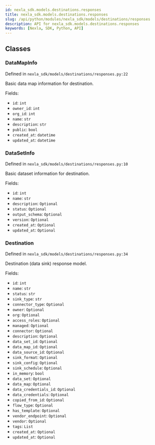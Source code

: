 ```yaml
---
id: nexla_sdk.models.destinations.responses
title: nexla_sdk.models.destinations.responses
slug: /api/python/modules/nexla_sdk/models/destinations/responses
description: API for nexla_sdk.models.destinations.responses
keywords: [Nexla, SDK, Python, API]
---
```


## Classes

### DataMapInfo

Defined in `nexla_sdk/models/destinations/responses.py:22`

Basic data map information for destination.

Fields:

- `id`: `int`
- `owner_id`: `int`
- `org_id`: `int`
- `name`: `str`
- `description`: `str`
- `public`: `bool`
- `created_at`: `datetime`
- `updated_at`: `datetime`

### DataSetInfo

Defined in `nexla_sdk/models/destinations/responses.py:10`

Basic dataset information for destination.

Fields:

- `id`: `int`
- `name`: `str`
- `description`: `Optional`
- `status`: `Optional`
- `output_schema`: `Optional`
- `version`: `Optional`
- `created_at`: `Optional`
- `updated_at`: `Optional`

### Destination

Defined in `nexla_sdk/models/destinations/responses.py:34`

Destination (data sink) response model.

Fields:

- `id`: `int`
- `name`: `str`
- `status`: `str`
- `sink_type`: `str`
- `connector_type`: `Optional`
- `owner`: `Optional`
- `org`: `Optional`
- `access_roles`: `Optional`
- `managed`: `Optional`
- `connector`: `Optional`
- `description`: `Optional`
- `data_set_id`: `Optional`
- `data_map_id`: `Optional`
- `data_source_id`: `Optional`
- `sink_format`: `Optional`
- `sink_config`: `Optional`
- `sink_schedule`: `Optional`
- `in_memory`: `bool`
- `data_set`: `Optional`
- `data_map`: `Optional`
- `data_credentials_id`: `Optional`
- `data_credentials`: `Optional`
- `copied_from_id`: `Optional`
- `flow_type`: `Optional`
- `has_template`: `Optional`
- `vendor_endpoint`: `Optional`
- `vendor`: `Optional`
- `tags`: `List`
- `created_at`: `Optional`
- `updated_at`: `Optional`


